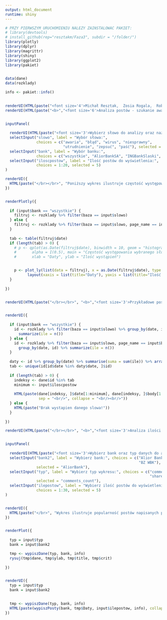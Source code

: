 ```yaml
---
output: html_document
runtime: shiny
---
```

```r

# PRZY PIERWSZYM URUCHOMIENIU NALEZY ZAINSTALOWAC PAKIET:
# library(devtools)
# install_github(rep="resztakm/Faza3", subdir = "/folder/")
library(plotly)
library(dplyr)
library(magrittr)
library(shiny)
library(ggplot2)
library(pakiet)

 
data(dane)
data(rozklady)

info <- pakiet::info()
 

renderUI(HTML(paste("<font size='4'>Michał Resztak,  Zosia Rogala,  Robert Trąbczyński</font>", "</br></br>")))
renderUI(HTML(paste("<b>","<font size='6'>Analiza postów - szukanie awarii</font>", "</b>", "</br></br>")))


inputPanel(
  
  renderUI(HTML(paste("<font size='3'>Wybierz słowo do analizy oraz nazwę banku z listy:</font>", "</br></br>"))),
  selectInput("slowo", label = "Wybór słowa:",
              choices = c("awaria", "błąd", "wirus", "niesprawny",                                                         "wadliwy", "niedziałający", "problem", "niedogodność", "oszust",
                          "utrudnienie", "zepsuć", "paść"), selected = "awaria"),
  selectInput("bank", label = "Wybór banku:",
              choices = c("wszystkie", "AliorBankSA", "INGBankSlaski", "bzwbk"), selected = "wszystkie"),
  selectInput("iloscpostow", label = "Ilość postów do wyświetlenia:",
              choices = 1:20, selected = 5)
)

renderUI({
  HTML(paste("</br></br>", "Poniższy wykres ilustruje częstość występowania kluczowych słów w postach wybranych banków.", "</br>"))
})


renderPlotly({
  
  if (input$bank == "wszystkie") {
    filtruj <- rozklady %>% filter(baza == input$slowo)
  } else {
    filtruj <- rozklady %>% filter(baza == input$slowo, page_name == input$bank)
  }
  
  tab <- table(filtruj$date)
  if (length(tab) > 0) {
    # p <- qplot(as.Date(filtruj$date), binwidth = 10, geom = "histogram", fill = I("red"),
    #       alpha = I(0.5), main = "Częstość występowania wybranego słowa w postach",
    #       xlab = "Daty", ylab = "Ilość wystąpień")


    p <- plot_ly(list(data = filtruj), x = as.Date(filtruj$date), type = "histogram")%>%
          layout(xaxis = list(title="Daty"), yaxis = list(title="Ilość wystąpień"))
  }
  
})


renderUI(HTML(paste("</br></br>", "<b>","<font size='3'>Przykładowe posty z okresów, w których wybrane do analizy słowo występowało najczęściej:</font>", "</b>", "</br></br>")))


renderUI({
  
  if (input$bank == "wszystkie") {
    id <- rozklady %>% filter(baza == input$slowo) %>% group_by(date, id) %>% 
      summarize(ile = n())
  } else {
    id <- rozklady %>% filter(baza == input$slowo, page_name == input$bank) %>% 
      group_by(date, id) %>% summarize(ile = n())
  }
  
  daty <- id %>% group_by(date) %>% summarise(suma = sum(ile)) %>% arrange(desc(suma))
  tab <- unique(id[id$date %in% daty$date, ]$id)
  
  if (length(tab) > 0) {
    indeksy <- dane$id %in% tab
    minimum <- input$iloscpostow
    
    HTML(paste(dane[indeksy, ]$date[1:minimum], dane[indeksy, ]$body[1:minimum], 
               sep = "<br/>", collapse = "<br/><br/>"))
  } else {
    HTML(paste("Brak wystapien danego slowa!"))
  }
  
})

renderUI(HTML(paste("</br></br>", "<b>","<font size='3'>Analiza ilości komentarzy, udostępnień i polubień</font>", "</b>", "</br></br>")))


inputPanel(
  
  renderUI(HTML(paste("<font size='3'>Wybierz bank oraz typ danych do analizy:</font>", "</br></br>"))),
  selectInput("bank2", label = "Wybierz bank:", choices = c("Alior Bank", "ING Bank Śląski",
                                                            "BZ WBK"),
              selected = "AliorBank"),
  selectInput("typ", label = "Wybierz typ wykresu:", choices = c("comments_count",
                                                                 "shares_count", "like_count"),
              selected = "comments_count"),
  selectInput("ilepostow", label = "Wybierz ilość postów do wyświetlenia:", 
              choices = 1:30, selected = 5)
)


renderUI({
  HTML(paste("</br>", "Wykres ilustruje popularność postów napisanych przez internautów, mierzoną ilościami komentarzy, udostępnień albo polubień. Poniżej wypisane są posty z dnia, w którym użytkownicy byli najbardziej aktywni (w komentowaniu lub udostępnianiu).", "</br></br>"))
})


renderPlot({
  
  typ = input$typ
  bank = input$bank2

  tmp <- wypiszDane(typ, bank, info)
  rysuj(tmp$dane, tmp$ylab, tmp$title, tmp$crit)
  
})


renderUI({
  typ = input$typ
  bank = input$bank2
  

  tmp <- wypiszDane(typ, bank, info)
  HTML(paste(wypiszPosty(bank, tmp$Daty, input$ilepostow, info), collapse = "</br>"))
})

```